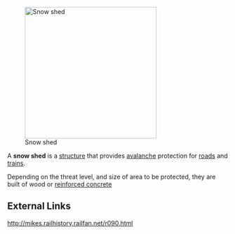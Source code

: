 [[Image:7527 near snow shed.jpg|right|300px|Snow shed]]

A '''snow shed''' is a [[structure]] that provides [[avalanche]] protection for [[road]]s and [[train]]s. 

Depending on the threat level, and size of area to be protected, they are built of wood or [[reinforced concrete]]


== External Links ==

http://mikes.railhistory.railfan.net/r090.html



{{architecture-stub}}